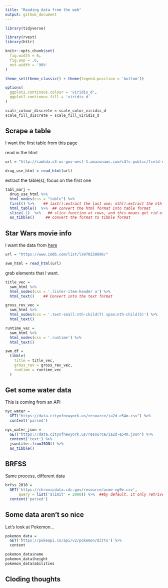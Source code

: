 ```yaml
---
title: "Reading data from the web"
output: github_document
---
```


```r
library(tidyverse)

library(rvest)
library(httr)

knitr::opts_chunk$set(
  fig.width = 6,
  fig.asp = .6,
  out.width = '90%'
)

theme_set(theme_classic() + theme(legend.position = 'bottom'))

options(
  ggplot2.continous.colour = 'viridis_d',
  ggplot2.continous.fill = 'viridis_d'
)

scalr_colour_discrete = scale_color_viridis_d
scale_fill_discrete = scale_fill_viridis_d
```

## Scrape a table

I want the first table from [this page](http://samhda.s3-us-gov-west-1.amazonaws.com/s3fs-public/field-uploads/2k15StateFiles/NSDUHsaeShortTermCHG2015.htm)

read in the html

```r
url = "http://samhda.s3-us-gov-west-1.amazonaws.com/s3fs-public/field-uploads/2k15StateFiles/NSDUHsaeShortTermCHG2015.htm"

drug_use_html = read_html(url)
```

extract the table(s); focus  on the first one

```r
tabl_marj = 
  drug_use_html %>% 
  html_nodes(css = "table") %>% 
  first() %>%    ## last():extract the last one; nth():extract the nth one
  html_table()  %>%  ## convert the html format into table format
  slice(-1)  %>%   ## slice function at rows, and this means get rid of the fisrt row
  as_tibble()     ## convert the format to tibble format

```

## Star Wars movie info

I want the data from [here](https://www.imdb.com/list/ls070150896/)

```r
url = "https://www.imdb.com/list/ls070150896/"

swm_html = read_html(url)
```

grab elements that I want.

```r
title_vec = 
  swm_html %>% 
  html_nodes(css = '.lister-item-header a') %>% 
  html_text()    ## Convert into the text format

gross_rev_vec = 
  swm_html %>% 
  html_nodes(css = '.text-small:nth-child(7) span:nth-child(5)') %>% 
  html_text()

runtime_vec = 
  swm_html %>% 
  html_nodes(css = '.runtime') %>% 
  html_text()

swm_df = 
  tibble(
    title = title_vec,
    gross_rev = gross_rev_vec,
    runtime = runtime_vec
  )
```

## Get some water data

This is coming from an API

```r
nyc_water = 
  GET("https://data.cityofnewyork.us/resource/ia2d-e54m.csv") %>% 
  content('parsed')

nyc_water_json = 
  GET("https://data.cityofnewyork.us/resource/ia2d-e54m.json") %>% 
  content('text') %>% 
  jsonlite::fromJSON() %>% 
  as_tibble()
```

## BRFSS

Same process, different data

```r
brfss_2010 = 
  GET('https://chronicdata.cdc.gov/resource/acme-vg9e.csv',
      query = list('$limit' = 2000)) %>%  ##by default, it only retrive 1000 data, and we can use the query parameter to set the number of data we want 
  content('parsed')
```

## Some data aren't so nice

Let's look at Pokemon...

```r
pokemon_data =
  GET('https://pokeapi.co/api/v2/pokemon/ditto') %>% 
  content

pokemon_data$name
pokemon_data$height
pokemon_data$abilities
```

## Cloding thoughts

